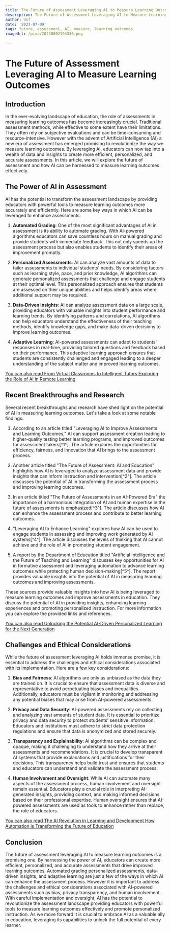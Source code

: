 ```yaml
---
title: The Future of Assessment Leveraging AI to Measure Learning Outcomes
description: The Future of Assessment Leveraging AI to Measure Learning Outcomes
author: Usf
date: '2023-07-09'
tags: future, assessment, AI, measure, learning outcomes
imageUrl: /pixa/20230802194336.png

---
```

# The Future of Assessment Leveraging AI to Measure Learning Outcomes

## Introduction

In the ever-evolving landscape of education, the role of assessments in measuring learning outcomes has become increasingly crucial. Traditional  assessment methods, while effective to some extent have their  limitations. They often  rely on subjective evaluations  and can be time-consuming and resource-intensive. However with  the  advent  of Artificial Intelligence (AI) a new era  of assessment has emerged promising to revolutionize the way we measure learning  outcomes. By leveraging AI, educators can now tap  into a wealth of data  and insights to create more efficient, personalized, and accurate assessments. In this article, we will  explore the future  of assessment and how AI can be harnessed to measure learning outcomes effectively.

## The Power of AI in Assessment

AI has the potential to transform the assessment landscape by providing educators with powerful tools  to measure  learning outcomes more accurately and efficiently. Here are some key ways in which AI can be leveraged to enhance assessments:

1. **Automated Grading**: One  of the most significant advantages  of AI in assessment is its  ability to automate  grading. With AI-powered algorithms educators can save countless hours on manual grading and provide students with immediate feedback. This not only speeds up the  assessment process but also enables students to identify their areas of improvement promptly.

2. **Personalized Assessments**: AI  can analyze vast amounts of data to tailor assessments to individual students' needs. By considering factors such as learning style, pace, and prior knowledge,  AI algorithms can generate  personalized assessments that challenge and  engage  students at their optimal level. This personalized approach ensures that students are assessed on their unique abilities and helps identify  areas where additional support may be required.

3.  **Data-Driven Insights**: AI  can analyze assessment data on a large scale, providing educators with  valuable insights into student performance and learning trends. By identifying patterns and correlations, AI algorithms can help educators  understand the effectiveness of their teaching methods, identify knowledge  gaps, and make data-driven decisions to improve learning outcomes.

4. **Adaptive Learning**: AI-powered assessments can adapt to students' responses in real-time, providing tailored questions  and feedback based on their performance. This  adaptive learning approach  ensures that students are consistently challenged and engaged leading to a deeper  understanding of the subject matter and improved learning outcomes.

[You can also read From Virtual Classrooms to Intelligent Tutors Exploring the Role of AI in Remote Learning](From%20Virtual%20Classrooms%20to%20Intelligent%20Tutors%20Exploring%20the%20Role%20of%20AI%20in%20Remote%20Learning)


## Recent Breakthroughs and Research

Several recent breakthroughs  and research have shed light on the  potential of AI in measuring learning outcomes. Let's take a look  at some notable  findings:

1. According to  an article titled "Leveraging AI to Improve Assessments and Learning Outcomes," AI can support assessment creation leading to higher-quality testing better learning programs, and improved outcomes for assessment takers[^1^]. The  article explores  the opportunities for efficiency, fairness, and innovation  that AI brings to the assessment process.

2. Another article titled "The Future of  Assessment: AI and Education" highlights how AI is leveraged  to analyze assessment data and provide insights  that can inform  instruction and intervention[^2^]. The  article  discusses the  potential of AI in transforming the assessment process  and improving learning outcomes.

3.  In an article titled "The  Future of Assessments in an AI-Powered Era" the importance of a harmonious integration of AI  and human expertise in the future of  assessments  is  emphasized[^3^]. The article discusses how AI  can enhance the  assessment process and contribute to better learning outcomes.

4.  "Leveraging AI to Enhance Learning" explores how AI can be used to engage students in assessing and improving work generated by AI systems[^4^]. The article discusses the  levels of thinking that AI cannot achieve and  the role  of AI in  promoting student engagement.

5. A report by the Department  of Education titled "Artificial Intelligence and the Future of Teaching and Learning" discusses key opportunities for AI in formative assessment and leveraging automation to advance learning outcomes while protecting human  decision-making[^5^]. The report provides valuable insights into the potential of AI in measuring learning outcomes and improving assessments.

These sources provide valuable  insights into how  AI is being leveraged to measure learning outcomes and improve assessments  in education. They discuss the potential of AI in providing insights, enhancing learning experiences and promoting  personalized instruction. For more information you can explore the provided links and references.

[You can also read Unlocking the Potential AI-Driven  Personalized Learning for the Next Generation](Unlocking%20the%20Potential%20AI-Driven%20Personalized%20Learning%20for%20the%20Next%20Generation)


## Challenges and Ethical Considerations

While the future of assessment leveraging AI holds immense  promise, it is essential  to address  the challenges and ethical considerations associated with its implementation. Here  are a few key  considerations:

1. **Bias and Fairness**: AI algorithms are only as unbiased  as the data they are trained on. It is crucial to ensure that assessment data is diverse and representative to avoid perpetuating biases  and inequalities. Additionally, educators must be vigilant in monitoring and addressing any potential biases  that  may arise from AI-powered assessments.

2. **Privacy and Data Security**: AI-powered assessments rely on  collecting  and analyzing vast amounts of student data. It  is essential to prioritize privacy and  data security to protect students' sensitive  information. Educators and institutions must adhere to strict data protection regulations and ensure that data is anonymized and stored securely.

3. **Transparency  and Explainability**: AI algorithms can be complex and opaque, making it challenging to understand how they arrive at their assessments and recommendations. It is crucial to develop transparent  AI systems that  provide explanations and justifications for their decisions. This transparency  helps build trust and ensures that students and educators can understand and validate the assessment  process.

4.  **Human Involvement and Oversight**: While  AI can automate many aspects of the assessment process, human involvement and oversight  remain essential. Educators play  a crucial role  in interpreting AI-generated insights, providing context, and making  informed decisions based  on their professional expertise. Human oversight ensures that AI-powered assessments  are used  as tools to enhance rather  than replace, the role of  educators.

[You can also read The AI Revolution in Learning and Development How Automation is Transforming the Future of Education](The%20AI%20Revolution%20in%20Learning%20and%20Development%20How%20Automation%20is%20Transforming%20the%20Future%20of%20Education)


##  Conclusion

The future of assessment leveraging AI to measure learning outcomes is  a promising one.  By harnessing the power of AI, educators can create more efficient, personalized, and accurate assessments that drive improved learning outcomes. Automated grading personalized assessments, data-driven  insights,  and adaptive learning are just a few of  the ways in which AI can enhance the assessment process. However it is important to  address the challenges  and ethical considerations associated with  AI-powered assessments such as bias, privacy transparency, and human involvement. With careful implementation and oversight, AI has the potential to revolutionize the assessment landscape providing educators with powerful tools to measure learning outcomes effectively and promote personalized instruction. As we move forward it is  crucial to embrace AI as a valuable ally in education, leveraging its capabilities to unlock the full potential of every learner.